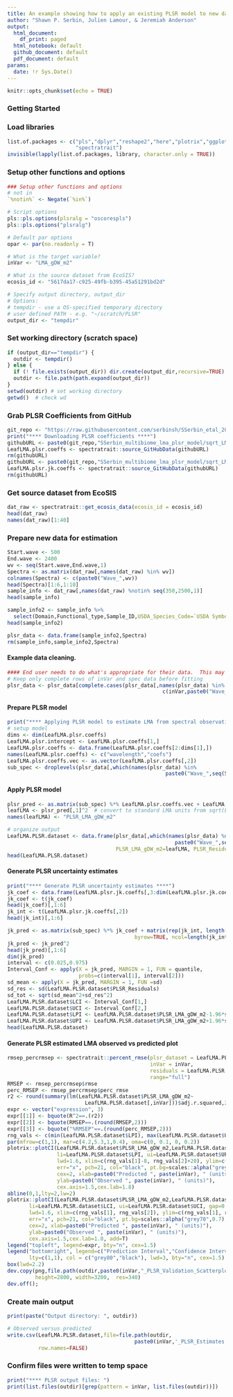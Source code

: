 ```yaml
---
title: An example showing how to apply an existing PLSR model to new data. In this case applying the LMA model from Serbin et al., (2019; DOI - 10.1111/nph.16123) to a dataset collected at CONUS NEON field sites. 
author: "Shawn P. Serbin, Julien Lamour, & Jeremiah Anderson"
output:
  html_document:
    df_print: paged
  html_notebook: default
  github_document: default
  pdf_document: default
params:
  date: !r Sys.Date()
---
```


```r
knitr::opts_chunk$set(echo = TRUE)
```

### Getting Started
### Load libraries
```r
list.of.packages <- c("pls","dplyr","reshape2","here","plotrix","ggplot2","gridExtra",
                      "spectratrait")
invisible(lapply(list.of.packages, library, character.only = TRUE))
```

### Setup other functions and options
```r
### Setup other functions and options
# not in
`%notin%` <- Negate(`%in%`)

# Script options
pls::pls.options(plsralg = "oscorespls")
pls::pls.options("plsralg")

# Default par options
opar <- par(no.readonly = T)

# What is the target variable?
inVar <- "LMA_gDW_m2"

# What is the source dataset from EcoSIS?
ecosis_id <- "5617da17-c925-49fb-b395-45a51291bd2d"

# Specify output directory, output_dir 
# Options: 
# tempdir - use a OS-specified temporary directory 
# user defined PATH - e.g. "~/scratch/PLSR"
output_dir <- "tempdir"
```

### Set working directory (scratch space)
```r
if (output_dir=="tempdir") {
  outdir <- tempdir()
} else {
  if (! file.exists(output_dir)) dir.create(output_dir,recursive=TRUE)
  outdir <- file.path(path.expand(output_dir))
}
setwd(outdir) # set working directory
getwd()  # check wd
```

### Grab PLSR Coefficients from GitHub
```r
git_repo <- "https://raw.githubusercontent.com/serbinsh/SSerbin_etal_2019_NewPhytologist/master/"
print("**** Downloading PLSR coefficients ****")
githubURL <- paste0(git_repo,"SSerbin_multibiome_lma_plsr_model/sqrt_LMA_gDW_m2_PLSR_Coefficients_10comp.csv")
LeafLMA.plsr.coeffs <- spectratrait::source_GitHubData(githubURL)
rm(githubURL)
githubURL <- paste0(git_repo,"SSerbin_multibiome_lma_plsr_model/sqrt_LMA_gDW_m2_Jackkife_PLSR_Coefficients.csv")
LeafLMA.plsr.jk.coeffs <- spectratrait::source_GitHubData(githubURL)
rm(githubURL)
```

### Get source dataset from EcoSIS
```r
dat_raw <- spectratrait::get_ecosis_data(ecosis_id = ecosis_id)
head(dat_raw)
names(dat_raw)[1:40]
```

### Prepare new data for estimation
```r
Start.wave <- 500
End.wave <- 2400
wv <- seq(Start.wave,End.wave,1)
Spectra <- as.matrix(dat_raw[,names(dat_raw) %in% wv])
colnames(Spectra) <- c(paste0("Wave_",wv))
head(Spectra)[1:6,1:10]
sample_info <- dat_raw[,names(dat_raw) %notin% seq(350,2500,1)]
head(sample_info)

sample_info2 <- sample_info %>%
  select(Domain,Functional_type,Sample_ID,USDA_Species_Code=`USDA Symbol`,LMA_gDW_m2=LMA)
head(sample_info2)

plsr_data <- data.frame(sample_info2,Spectra)
rm(sample_info,sample_info2,Spectra)
```

#### Example data cleaning. 
```r
#### End user needs to do what's appropriate for their data.  This may be an iterative process.
# Keep only complete rows of inVar and spec data before fitting
plsr_data <- plsr_data[complete.cases(plsr_data[,names(plsr_data) %in% 
                                                  c(inVar,paste0("Wave_",wv))]),]
```

#### Prepare PLSR model
```r
print("**** Applying PLSR model to estimate LMA from spectral observations ****")
# setup model
dims <- dim(LeafLMA.plsr.coeffs)
LeafLMA.plsr.intercept <- LeafLMA.plsr.coeffs[1,]
LeafLMA.plsr.coeffs <- data.frame(LeafLMA.plsr.coeffs[2:dims[1],])
names(LeafLMA.plsr.coeffs) <- c("wavelength","coefs")
LeafLMA.plsr.coeffs.vec <- as.vector(LeafLMA.plsr.coeffs[,2])
sub_spec <- droplevels(plsr_data[,which(names(plsr_data) %in% 
                                                   paste0("Wave_",seq(Start.wave,End.wave,1)))])
```

#### Apply PLSR model
```r
plsr_pred <- as.matrix(sub_spec) %*% LeafLMA.plsr.coeffs.vec + LeafLMA.plsr.intercept[,2]
leafLMA <- plsr_pred[,1]^2  # convert to standard LMA units from sqrt(LMA)
names(leafLMA) <- "PLSR_LMA_gDW_m2"

# organize output
LeafLMA.PLSR.dataset <- data.frame(plsr_data[,which(names(plsr_data) %notin% 
                                                      paste0("Wave_",seq(Start.wave,End.wave,1)))],
                                   PLSR_LMA_gDW_m2=leafLMA, PLSR_Residuals=leafLMA-plsr_data[,inVar])
head(LeafLMA.PLSR.dataset)
```

#### Generate PLSR uncertainty estimates
```r
print("**** Generate PLSR uncertainty estimates ****")
jk_coef <- data.frame(LeafLMA.plsr.jk.coeffs[,3:dim(LeafLMA.plsr.jk.coeffs)[2]])
jk_coef <- t(jk_coef)
head(jk_coef)[,1:6]
jk_int <- t(LeafLMA.plsr.jk.coeffs[,2])
head(jk_int)[,1:6]

jk_pred <- as.matrix(sub_spec) %*% jk_coef + matrix(rep(jk_int, length(plsr_data[,inVar])), 
                                         byrow=TRUE, ncol=length(jk_int))
jk_pred <- jk_pred^2
head(jk_pred)[,1:6]
dim(jk_pred)
interval <- c(0.025,0.975)
Interval_Conf <- apply(X = jk_pred, MARGIN = 1, FUN = quantile, 
                       probs=c(interval[1], interval[2]))
sd_mean <- apply(X = jk_pred, MARGIN = 1, FUN =sd)
sd_res <- sd(LeafLMA.PLSR.dataset$PLSR_Residuals)
sd_tot <- sqrt(sd_mean^2+sd_res^2)
LeafLMA.PLSR.dataset$LCI <- Interval_Conf[1,]
LeafLMA.PLSR.dataset$UCI <- Interval_Conf[2,]
LeafLMA.PLSR.dataset$LPI <- LeafLMA.PLSR.dataset$PLSR_LMA_gDW_m2-1.96*sd_tot
LeafLMA.PLSR.dataset$UPI <- LeafLMA.PLSR.dataset$PLSR_LMA_gDW_m2+1.96*sd_tot
head(LeafLMA.PLSR.dataset)
```

#### Generate PLSR estimated LMA observed vs predicted plot
```r
rmsep_percrmsep <- spectratrait::percent_rmse(plsr_dataset = LeafLMA.PLSR.dataset, 
                                              inVar = inVar, 
                                              residuals = LeafLMA.PLSR.dataset$PLSR_Residuals, 
                                              range="full")
RMSEP <- rmsep_percrmsep$rmse
perc_RMSEP <- rmsep_percrmsep$perc_rmse
r2 <- round(summary(lm(LeafLMA.PLSR.dataset$PLSR_LMA_gDW_m2~
                         LeafLMA.PLSR.dataset[,inVar]))$adj.r.squared,2)
expr <- vector("expression", 3)
expr[[1]] <- bquote(R^2==.(r2))
expr[[2]] <- bquote(RMSEP==.(round(RMSEP,2)))
expr[[3]] <- bquote("%RMSEP"==.(round(perc_RMSEP,2)))
rng_vals <- c(min(LeafLMA.PLSR.dataset$LPI), max(LeafLMA.PLSR.dataset$UPI))
par(mfrow=c(1,1), mar=c(4.2,5.3,1,0.4), oma=c(0, 0.1, 0, 0.2))
plotrix::plotCI(LeafLMA.PLSR.dataset$PLSR_LMA_gDW_m2,LeafLMA.PLSR.dataset[,inVar], 
                li=LeafLMA.PLSR.dataset$LPI, ui=LeafLMA.PLSR.dataset$UPI, gap=0.009,sfrac=0.000, 
                lwd=1.6, xlim=c(rng_vals[1]-8, rng_vals[2]+20), ylim=c(rng_vals[1]-8, rng_vals[2]+20), 
                err="x", pch=21, col="black", pt.bg=scales::alpha("grey70",0.7), scol="grey80",
                cex=2, xlab=paste0("Predicted ", paste(inVar), " (units)"),
                ylab=paste0("Observed ", paste(inVar), " (units)"),
                cex.axis=1.5,cex.lab=1.8)
abline(0,1,lty=2,lw=2)
plotrix::plotCI(LeafLMA.PLSR.dataset$PLSR_LMA_gDW_m2,LeafLMA.PLSR.dataset[,inVar], 
       li=LeafLMA.PLSR.dataset$LCI, ui=LeafLMA.PLSR.dataset$UCI, gap=0.009,sfrac=0.004, 
       lwd=1.6, xlim=c(rng_vals[1], rng_vals[2]), ylim=c(rng_vals[1], rng_vals[2]), 
       err="x", pch=21, col="black", pt.bg=scales::alpha("grey70",0.7), scol="black",
       cex=2, xlab=paste0("Predicted ", paste(inVar), " (units)"),
       ylab=paste0("Observed ", paste(inVar), " (units)"),
       cex.axis=1.5,cex.lab=1.8, add=T)
legend("topleft", legend=expr, bty="n", cex=1.5)
legend("bottomright", legend=c("Prediction Interval","Confidence Interval"), 
       lty=c(1,1), col = c("grey80","black"), lwd=3, bty="n", cex=1.5)
box(lwd=2.2)
dev.copy(png,file.path(outdir,paste0(inVar,"_PLSR_Validation_Scatterplot.png")), 
         height=2800, width=3200,  res=340)
dev.off();
```

### Create main output
```r
print(paste("Output directory: ", outdir))

# Observed versus predicted
write.csv(LeafLMA.PLSR.dataset,file=file.path(outdir,
                                         paste0(inVar,'_PLSR_Estimates.csv')),
          row.names=FALSE)
```

### Confirm files were written to temp space
```r
print("**** PLSR output files: ")
print(list.files(outdir)[grep(pattern = inVar, list.files(outdir))])
```
